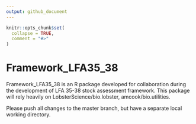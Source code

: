 ```yaml
---
output: github_document
---
```


<!-- README.md is generated from README.Rmd. Please edit that file -->

```r
knitr::opts_chunk$set(
  collapse = TRUE,
  comment = "#>"
)
```

# Framework_LFA35_38

<!-- badges: start -->
<!-- badges: end -->

Framework_LFA35_38 is an R package developed for collaboration during the development of LFA 35-38 stock assessment framework. This package will rely heavily on LobsterScience/bio.lobster, amcook/bio.utilities. 

Please push all changes to the master branch, but have a separate local working directory. 
